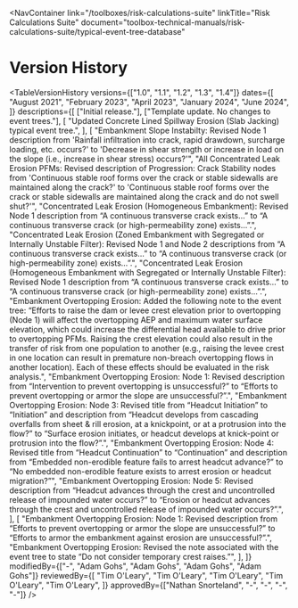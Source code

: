 
<NavContainer
  link="/toolboxes/risk-calculations-suite"
  linkTitle="Risk Calculations Suite"
  document="toolbox-technical-manuals/risk-calculations-suite/typical-event-tree-database"
></NavContainer>

# Version History

<TableVersionHistory
  versions={["1.0", "1.1", "1.2", "1.3", "1.4"]}
  dates={[
    "August 2021",
    "February 2023",
    "April 2023",
    "January 2024",
    "June 2024",
  ]}
  descriptions={[
    ["Initial release."],
    ["Template update. No changes to event trees."],
    [
      "Updated Concrete Lined Spillway Erosion (Slab Jacking) typical event tree.",
    ],
    [
      "Embankment Slope Instabilty: Revised Node 1 description from 'Rainfall infiltration into crack, rapid drawdown, surcharge loading, etc. occurs?' to 'Decrease in shear strength or increase in load on the slope (i.e., increase in shear stress) occurs?'",
      "All Concentrated Leak Erosion PFMs: Revised description of Progression: Crack Stability nodes from 'Continuous stable roof forms over the crack or stable sidewalls are maintained along the crack?' to 'Continuous stable roof forms over the crack or stable sidewalls are maintained along the crack and do not swell shut?'",
      "Concentrated Leak Erosion (Homogeneous Embankment): Revised Node 1 description from “A continuous transverse crack exists…” to “A continuous transverse crack (or high-permeability zone) exists…”.",
      "Concentrated Leak Erosion (Zoned Embankment with Segregated or Internally Unstable Filter): Revised Node 1 and Node 2 descriptions from “A continuous transverse crack exists…” to “A continuous transverse crack (or high-permeability zone) exists…”.",
      "Concentrated Leak Erosion (Homogeneous Embankment with Segregated or Internally Unstable Filter): Revised Node 1 description from “A continuous transverse crack exists…” to “A continuous transverse crack (or high-permeability zone) exists…”.",
      "Embankment Overtopping Erosion: Added the following note to the event tree: “Efforts to raise the dam or levee crest elevation prior to overtopping (Node 1) will affect the overtopping AEP and maximum water surface elevation, which could increase the differential head available to drive prior to overtopping PFMs. Raising the crest elevation could also result in the transfer of risk from one population to another (e.g., raising the levee crest in one location can result in premature non-breach overtopping flows in another location). Each of these effects should be evaluated in the risk analysis.",
      "Embankment Overtopping Erosion: Node 1: Revised description from “Intervention to prevent overtopping is unsuccessful?” to “Efforts to prevent overtopping or armor the slope are unsuccessful?”.",
      "Embankment Overtopping Erosion: Node 3: Revised title from “Headcut Initiation” to “Initiation” and description from “Headcut develops from cascading overfalls from sheet & rill erosion, at a knickpoint, or at a protrusion into the flow?” to “Surface erosion initiates, or headcut develops at knick-point or protrusion into the flow?”.",
      "Embankment Overtopping Erosion: Node 4: Revised title from “Headcut Continuation” to “Continuation” and description from “Embedded non-erodible feature fails to arrest headcut advance?” to “No embedded non-erodible feature exists to arrest erosion or headcut migration?”",
      "Embankment Overtopping Erosion: Node 5: Revised description from “Headcut advances through the crest and uncontrolled release of impounded water occurs?” to “Erosion or headcut advances through the crest and uncontrolled release of impounded water occurs?”.",
    ],
    [
      "Embankment Overtopping Erosion: Node 1: Revised description from “Efforts to prevent overtopping or armor the slope are unsuccessful?” to “Efforts to armor the embankment against erosion are unsuccessful?”.",
      "Embankment Overtopping Erosion: Revised the note associated with the event tree to state “Do not consider temporary crest raises.”",
    ],
  ]}
  modifiedBy={["-", "Adam Gohs", "Adam Gohs", "Adam Gohs", "Adam Gohs"]}
  reviewedBy={[
    "Tim O'Leary",
    "Tim O'Leary",
    "Tim O'Leary",
    "Tim O'Leary",
    "Tim O'Leary",
  ]}
  approvedBy={["Nathan Snorteland", "-", "-", "-", "-"]}
/>
